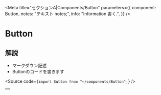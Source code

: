 

<Meta
  title="セクションA|Components/Button"
  parameters={{
    component: Button,
    notes: "テキスト notes;",
    info: "Information 書く.",
  }}
/>

# Button

## 解説

- マークダウン記述
- Buttonのコードを書きます

<Source code={`import Button from "~/components/Button";`} />

<Preview withSource="open">
  <Story name="basic" >
    <Button label="this is src" onClick={action('clicked')} />
  </Story>
</Preview>

<Props of="." />

<Description of="." type="notes" />

<Description of="." type="info" />

<Preview>
  <Story name="with state" >
    <ButtonWithState  />
  </Story>
</Preview>
